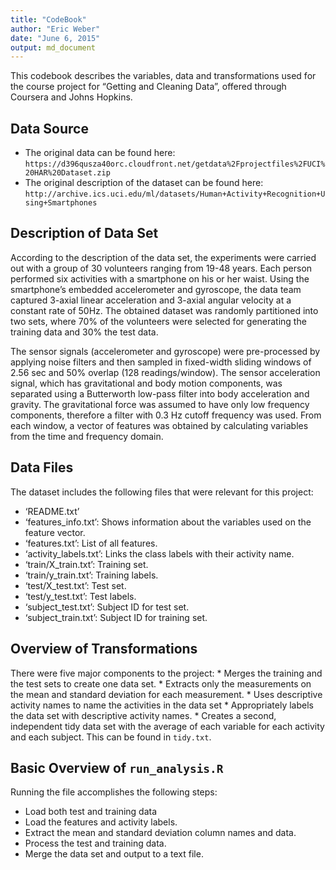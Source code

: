 ```yaml
---
title: "CodeBook"
author: "Eric Weber"
date: "June 6, 2015"
output: md_document
---
```


This codebook describes the variables, data and transformations used for the course project for "Getting and Cleaning Data", offered through Coursera and Johns Hopkins. 

## Data Source
* The original data can be found here: `https://d396qusza40orc.cloudfront.net/getdata%2Fprojectfiles%2FUCI%20HAR%20Dataset.zip`
* The original description of the dataset can be found here: `http://archive.ics.uci.edu/ml/datasets/Human+Activity+Recognition+Using+Smartphones`

## Description of Data Set

According to the description of the data set, the experiments were carried out with a group of 30 volunteers ranging from 19-48 years. Each person performed six activities with a  smartphone on his or her waist. Using the smartphone's embedded accelerometer and gyroscope, the data team captured 3-axial linear acceleration and 3-axial angular velocity at a constant rate of 50Hz. The obtained dataset was randomly partitioned into two sets, where 70% of the volunteers were selected for generating the training data and 30% the test data.

The sensor signals (accelerometer and gyroscope) were pre-processed by applying noise filters and then sampled in fixed-width sliding windows of 2.56 sec and 50% overlap (128 readings/window). The sensor acceleration signal, which has gravitational and body motion components, was separated using a Butterworth low-pass filter into body acceleration and gravity. The gravitational force was assumed to have only low frequency components, therefore a filter with 0.3 Hz cutoff frequency was used. From each window, a vector of features was obtained by calculating variables from the time and frequency domain.

## Data Files

The dataset includes the following files that were relevant for this project:

* 'README.txt'
* 'features_info.txt': Shows information about the variables used on the feature vector.
* 'features.txt': List of all features.
* 'activity_labels.txt': Links the class labels with their activity name.
* 'train/X_train.txt': Training set.
* 'train/y_train.txt': Training labels.
* 'test/X_test.txt': Test set.
* 'test/y_test.txt': Test labels.
* 'subject_test.txt': Subject ID for test set.
* 'subject_train.txt': Subject ID for training set.

## Overview of Transformations

There were five major components to the project:
* Merges the training and the test sets to create one data set.
* Extracts only the measurements on the mean and standard deviation for each measurement.
* Uses descriptive activity names to name the activities in the data set
* Appropriately labels the data set with descriptive activity names.
* Creates a second, independent tidy data set with the average of each variable for each activity and each subject. This can be found in `tidy.txt`.

## Basic Overview of `run_analysis.R`

Running the file accomplishes the following steps:

* Load both test and training data
* Load the features and activity labels.
* Extract the mean and standard deviation column names and data.
* Process the test and training data.
* Merge the data set and output to a text file.